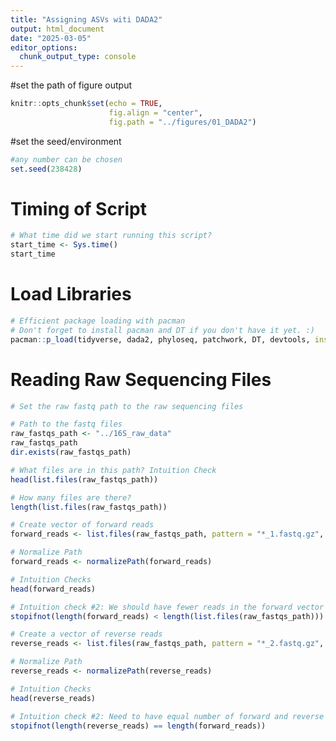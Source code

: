```yaml
---
title: "Assigning ASVs witi DADA2"
output: html_document
date: "2025-03-05"
editor_options: 
  chunk_output_type: console
---
```


#set the path of figure output
```r
knitr::opts_chunk$set(echo = TRUE,
                      fig.align = "center",
                      fig.path = "../figures/01_DADA2")
```


#set the seed/environment
```r
#any number can be chosen
set.seed(238428)
```


# Timing of Script
```r
# What time did we start running this script? 
start_time <- Sys.time()
start_time
```


# Load Libraries 
```r
# Efficient package loading with pacman 
# Don't forget to install pacman and DT if you don't have it yet. :) 
pacman::p_load(tidyverse, dada2, phyloseq, patchwork, DT, devtools, install = FALSE)
```


# Reading Raw Sequencing Files 
```r
# Set the raw fastq path to the raw sequencing files 

# Path to the fastq files 
raw_fastqs_path <- "../16S_raw_data"
raw_fastqs_path
dir.exists(raw_fastqs_path)

# What files are in this path? Intuition Check 
head(list.files(raw_fastqs_path))

# How many files are there? 
length(list.files(raw_fastqs_path))

# Create vector of forward reads
forward_reads <- list.files(raw_fastqs_path, pattern = "*_1.fastq.gz", full.names = TRUE)  

# Normalize Path
forward_reads <- normalizePath(forward_reads)

# Intuition Checks 
head(forward_reads)

# Intuition check #2: We should have fewer reads in the forward vector than in total 
stopifnot(length(forward_reads) < length(list.files(raw_fastqs_path)))

# Create a vector of reverse reads 
reverse_reads <- list.files(raw_fastqs_path, pattern = "*_2.fastq.gz", full.names = TRUE)

# Normalize Path
reverse_reads <- normalizePath(reverse_reads)

# Intuition Checks
head(reverse_reads)

# Intuition check #2: Need to have equal number of forward and reverse files 
stopifnot(length(reverse_reads) == length(forward_reads))
```

